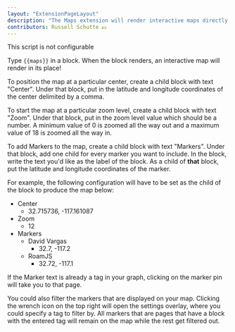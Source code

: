 ```yaml
---
layout: "ExtensionPageLayout"
description: "The Maps extension will render interactive maps directly in your graph!"
contributors: Russell Schutte 💵
---
```


This script is not configurable

Type `{{maps}}` in a block. When the block renders, an interactive map will render in its place!

To position the map at a particular center, create a child block with text "Center". Under that block, put in the latitude and longitude coordinates of the center delimited by a comma.

To start the map at a particular zoom level, create a child block with text "Zoom". Under that block, put in the zoom level value which should be a number. A minimum value of 0 is zoomed all the way out and a maximum value of 18 is zoomed all the way in.

To add Markers to the map, create a child block with text "Markers". Under that block, add one child for every marker you want to include. In the block, write the text you'd like as the label of the block. As a child of __that__ block, put the latitude and longitude coordinates of the marker.

For example, the following configuration will have to be set as the child of the block to produce the map below:
- Center
    - 32.715736, -117.161087
- Zoom
    - 12
- Markers
    - David Vargas
        - 32.7, -117.2
    - RoamJS
        - 32.72, -117.1

If the Marker text is already a tag in your graph, clicking on the marker pin will take you to that page.

You could also filter the markers that are displayed on your map. Clicking the wrench icon on the top right will open the settings overlay, where you could specify a tag to filter by. All markers that are pages that have a block with the entered tag will remain on the map while the rest get filtered out.
